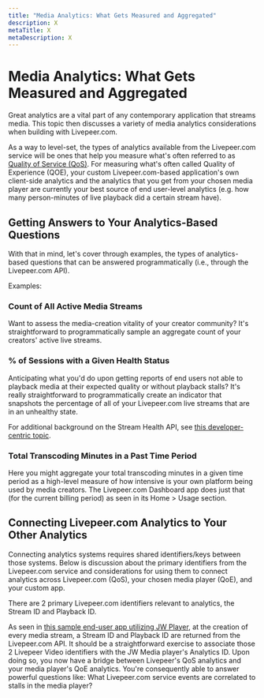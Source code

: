 ```yaml
---
title: "Media Analytics: What Gets Measured and Aggregated"
description: X
metaTitle: X
metaDescription: X
---
```


# Media Analytics: What Gets Measured and Aggregated

Great analytics are a vital part of any contemporary application that streams
media. This topic then discusses a variety of media analytics considerations
when building with Livepeer.com.

As a way to level-set, the types of analytics available from the Livepeer.com
service will be ones that help you measure what's often referred to as
[Quality of Service (QoS)](https://www.streamingmedia.com/Articles/ReadArticle.aspx?ArticleID=145718).
For measuring what's often called Quality of Experience (QOE), your custom
Livepeer.com-based application's own client-side analytics and the analytics
that you get from your chosen media player are currently your best source of end
user-level analytics (e.g. how many person-minutes of live playback did a
certain stream have).

## Getting Answers to Your Analytics-Based Questions

With that in mind, let's cover through examples, the types of analytics-based
questions that can be answered programmatically (i.e., through the Livepeer.com
API).

Examples:

### Count of All Active Media Streams

Want to assess the media-creation vitality of your creator community? It's
straightforward to programmatically sample an aggregate count of your creators'
active live streams.

### % of Sessions with a Given Health Status

Anticipating what you'd do upon getting reports of end users not able to
playback media at their expected quality or without playback stalls? It's really
straightforward to programmatically create an indicator that snapshots the
percentage of all of your Livepeer.com live streams that are in an unhealthy
state.

For additional background on the Stream Health API, see
[this developer-centric topic](../developing-a-production-app/stream-health-candidate).

### Total Transcoding Minutes in a Past Time Period

Here you might aggregate your total transcoding minutes in a given time period
as a high-level measure of how intensive is your own platform being used by
media creators. The Livepeer.com Dashboard app does just that (for the current
billing period) as seen in its Home > Usage section.

## Connecting Livepeer.com Analytics to Your Other Analytics

Connecting analytics systems requires shared identifiers/keys between those
systems. Below is discussion about the primary identifiers from the Livepeer.com
service and considerations for using them to connect analytics across
Livepeer.com (QoS), your chosen media player (QoE), and your custom app.

There are 2 primary Livepeer.com identifiers relevant to analytics, the Stream
ID and Playback ID.

As seen in
[this sample end-user app utilizing JW Player](https://github.com/livepeer/livepeer-jwplayer-demo/blob/main/pages/api/stream/index.ts#L120),
at the creation of every media stream, a Stream ID and Playback ID are returned
from the Livepeer.com API. It should be a straightforward exercise to
associate those 2 Livepeer Video identifiers with the JW Media player's
Analytics ID. Upon doing so, you now have a bridge between Livepeer's QoS analytics and your media player's QoE analytics. You're consequently able to answer powerful questions like: What Livepeer.com service
events are correlated to stalls in the media player?
